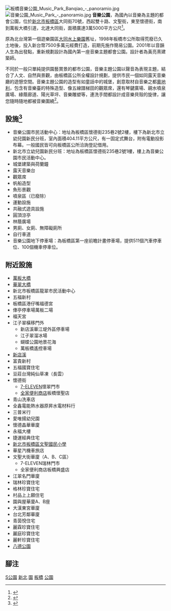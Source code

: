 [[File:板橋音樂公園_Music_Park_Banqiao_-_panoramio.jpg|thumb]]
[[File:音樂公園_Music_Park_-_panoramio.jpg|thumb]]
'''音樂公園'''，為國內以音樂為主題的都會公園，位於[[新北市|新北市]][[板橋區_(台灣)|板橋區]]大同街70號，西起雙十路、文聖街，東至懷德街，南到萬板大橋引道，北達大同街，面積廣達3萬5000平方公尺<ref>{{Cite web |url=http://www.libertytimes.com.tw/2008/new/nov/12/today-taipei7-2.htm |title=《小檔案-板橋音樂公園 》，自由時報電子報 |access-date=2013-04-28 |archive-date=2013-01-19 |archive-url=https://web.archive.org/web/20130119123455/http://www.libertytimes.com.tw/2008/new/nov/12/today-taipei7-2.htm |dead-url=no }}</ref>。

原為北台灣第一個遊樂園區[[大同水上樂園|大同水上樂園]]舊址，1998年板橋市公所取得荒廢已久土地後，投入新台幣7500多萬元經費打造，前期先施作簡易公園。2001年以音韻人生為出發點，重新規劃設計為國內第一座音樂主題都會公園。設計者為黃亮熹建築師。

不同於一般只單純提供園藝賞景的都市公園，音樂主題公園以聲音為表現主題，結合了人文、自然與景觀，由板橋區公所全權設計規劃，提供市民一個如同露天音樂廳的遊憩空間。音樂主題公園的造型有如童話中的城堡，創意取材自音樂之都[[奧地利|奧地利]]，包含有音樂臺的特殊造型、像五線譜梯田的觀眾席，還有琴鍵廣場、親水噴泉廣場、綠蔭廊道、陽光草坪、音樂雕塑等，連洗手間都設計成音樂貝殼的旋律，讓您隨時隨地都被音樂圍繞<ref>{{Cite web |url=https://tour.ntpc.gov.tw/zh-tw/Attraction/Detail?wnd_id=60&id=109710 |title=《音樂公園》，新北市觀光旅遊網 |access-date=2019-12-27 |archive-date=2021-01-17 |archive-url=https://web.archive.org/web/20210117123123/https://tour.ntpc.gov.tw/zh-tw/Attraction/Detail?wnd_id=60&id=109710 |dead-url=no }}</ref>。

== 設施<ref>{{Cite web |url=http://library.taiwanschoolnet.org/cyberfair2012/jgesnet/p2/p2.htm |title=《水上交響樂－板橋音樂公園》，新北市莒光國小-2012毛毛朋友幫 |access-date=2021-09-22 |archive-date=2017-06-10 |archive-url=https://web.archive.org/web/20170610181634/http://library.taiwanschoolnet.org/cyberfair2012/jgesnet/p2/p2.htm |dead-url=no }}</ref> ==
*音樂公園市民活動中心：地址為板橋區懷德街235巷2號2樓，樓下為新北市立幼兒園新民分班，室內面積404.11平方公尺，有一固定式舞台，附有電動投影布幕。一般國民皆可向板橋區公所洽詢登記借用。
*新北市立幼兒園新民分班：地址為板橋區懷德街235巷2號1樓，樓上為音樂公園市民活動中心。
*城堡建築與荷蘭鐘
*露天音樂台
*觀眾席
*帆船造型
*魚形景觀
*噴泉區（已廢除）
*運動設施
*共融式遊具設施
*圓頂涼亭
*林蔭廣場
*男廁、女廁、無障礙廁所
*自行車道
*音樂公園地下停車場：為板橋區第一座前瞻計畫停車場，提供511個汽車停車位、100個機車停車位。

== 附近設施 ==
*[[萬板大橋|萬板大橋]]
*[[華翠大橋|華翠大橋]]
*新北市板橋區龍翠市民活動中心
*五福新村
*板橋區港仔嘴福德宮
*俥亭停車場萬板二場
*福天宮
*江子翠橫移門外
**新店溪華江堤外區停車場
**江子翠溜冰場
**蝴蝶公園地景花海
**萬板橋遙控車場
*[[新店溪|新店溪]]
*富貴新村
*五福國寶住宅
*豆莊台灣純仙草凍（長雲）
*懷德街
**[[7-ELEVEN|7-ELEVEN]]懷翠門市
**[[全家便利商店|全家便利商店]]板橋懷聖店
*青山洗車店
*全鑫電能熱水器原昇水電材料行
*三普米行
*愛唯揚幼兒園
*懷德晶華華廈
*永福大樓
*捷運經典住宅
*[[新北市板橋區文聖國民小學|新北市板橋區文聖國民小學]]
*華星汽機車旅店
*文聖大街華廈（A、B、C區）
**7-ELEVEN瑞林門市
**全家便利商店板橋興盛店
*江翠名門華廈
*瑞林珍寶住宅
*格林珍寶住宅
*村品上上願住宅
*園與屋華廈A、B座
*大漢東宮華廈
*台北芳鄰華廈
*青茵悅住宅
*麗霖珍寶住宅
*麗庭珍寶住宅
*麗軒珍寶住宅
*[[八德公園|八德公園]]

== 腳注 ==
{{Commonscat|Music Park (Banqiao)}}
{{Reflist|2}}
{{Portal bar|臺灣|臺北|文化|自然|園藝|建築}}
[[Category:2001年台灣建立|S公園]]
[[Category:2001年完工公園|新北]]
[[Category:板橋區_(台灣)|園]]
[[Category:新北市公園|板橋]]
[[Category:新北市旅遊景點|公園]]